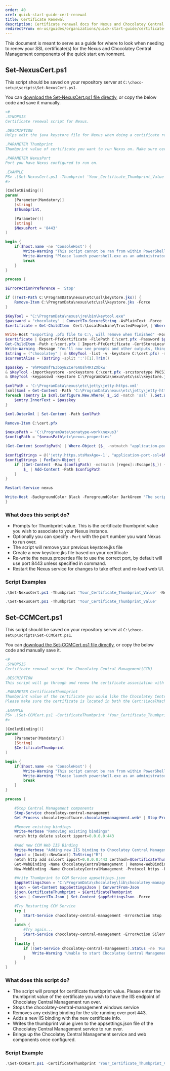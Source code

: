 ```yaml
---
order: 40
xref: quick-start-guide-cert-renewal
title: Certificate Renewal
description: Certificate renewal docs for Nexus and Chocolatey Central Management
redirectFrom: en-us/guides/organizations/quick-start-guide/certificate-renewal
---
```


This document is meant to serve as a guide for where to look when needing to renew your SSL certificate(s) for the Nexus and Chocolatey Central Management components of the quick start environment.

## Set-NexusCert.ps1

This script should be saved on your repository server at `C:\choco-setup\scripts\Set-NexusCert.ps1`.

You can [download the Set-NexusCert.ps1 file directly](https://github.com/chocolatey/choco-quickstart-scripts/blob/main/scripts/Set-NexusCert.ps1), or copy the below code and save it manually.

```powershell
<#
.SYNOPSIS
Certificate renewal script for Nexus.

.DESCRIPTION
Helps edit the java keystore file for Nexus when doing a certificate renewal.

.PARAMETER Thumbprint
Thumbprint value of certificate you want to run Nexus on. Make sure certificate is located at Cert:\LocalMachine\TrustedPeople\

.PARAMETER NexusPort
Port you have Nexus configured to run on.

.EXAMPLE
PS> .\Set-NexusCert.ps1 -Thumbprint 'Your_Certificate_Thumbprint_Value' -NexusPort 'Port_Number'
#>

[CmdletBinding()]
param(
    [Parameter(Mandatory)]
    [string]
    $Thumbprint,

    [Parameter()]
    [string]
    $NexusPort = '8443'
)

begin {
    if($host.name -ne 'ConsoleHost') {
        Write-Warning "This script cannot be ran from within PowerShell ISE"
        Write-Warning "Please launch powershell.exe as an administrator, and run this script again"
        break
    }
}

process {

$ErrorActionPreference = 'Stop'

if ((Test-Path C:\ProgramData\nexus\etc\ssl\keystore.jks)) {
    Remove-Item C:\ProgramData\nexus\etc\ssl\keystore.jks -Force
}

$KeyTool = "C:\ProgramData\nexus\jre\bin\keytool.exe"
$password = "chocolatey" | ConvertTo-SecureString -AsPlainText -Force
$certificate = Get-ChildItem  Cert:\LocalMachine\TrustedPeople\ | Where-Object { $_.Thumbprint -eq $Thumbprint } | Sort-Object | Select-Object -First 1

Write-Host "Exporting .pfx file to C:\, will remove when finished" -ForegroundColor Green
$certificate | Export-PfxCertificate -FilePath C:\cert.pfx -Password $password
Get-ChildItem -Path c:\cert.pfx | Import-PfxCertificate -CertStoreLocation Cert:\LocalMachine\My -Exportable -Password $password
Write-Warning -Message "You'll now see prompts and other outputs, things are working as expected, don't do anything"
$string = ("chocolatey" | & $KeyTool -list -v -keystore C:\cert.pfx) -match '^Alias.*'
$currentAlias = ($string -split ':')[1].Trim()

$passkey = '9hPRGDmfYE3bGyBZCer6AUsh4RTZXbkw'
& $KeyTool -importkeystore -srckeystore C:\cert.pfx -srcstoretype PKCS12 -srcstorepass chocolatey -destkeystore C:\ProgramData\nexus\etc\ssl\keystore.jks -deststoretype JKS -alias $currentAlias -destalias jetty -deststorepass $passkey
& $KeyTool -keypasswd -keystore C:\ProgramData\nexus\etc\ssl\keystore.jks -alias jetty -storepass $passkey -keypass chocolatey -new $passkey

$xmlPath = 'C:\ProgramData\nexus\etc\jetty\jetty-https.xml'
[xml]$xml = Get-Content -Path 'C:\ProgramData\nexus\etc\jetty\jetty-https.xml'
foreach ($entry in $xml.Configure.New.Where{ $_.id -match 'ssl' }.Set.Where{ $_.name -match 'password' }) {
    $entry.InnerText = $passkey
}

$xml.OuterXml | Set-Content -Path $xmlPath

Remove-Item C:\cert.pfx

$nexusPath = 'C:\ProgramData\sonatype-work\nexus3'
$configPath = "$nexusPath\etc\nexus.properties"

(Get-Content $configPath) | Where-Object {$_ -notmatch "application-port-ssl="} | Set-Content $configPath

$configStrings = @('jetty.https.stsMaxAge=-1', "application-port-ssl=$NexusPort", 'nexus-args=${jetty.etc}/jetty.xml,${jetty.etc}/jetty-https.xml,${jetty.etc}/jetty-requestlog.xml')
$configStrings | ForEach-Object {
    if ((Get-Content -Raw $configPath) -notmatch [regex]::Escape($_)) {
        $_ | Add-Content -Path $configPath
    }
}

Restart-Service nexus

Write-Host -BackgroundColor Black -ForegroundColor DarkGreen "The script has successfully run and the Nexus service is now rebooting for the changes to take effect."
}
```

### What does this script do?

- Prompts for Thumbprint value. This is the certificate thumbprint value you wish to associate to your Nexus instance.
- Optionally you can specify `-Port` with the port number you want Nexus to run over.
- The script will remove your previous keystore.jks file
- Create a new keystore.jks file based on your certificate
- Re-write the nexus.properties file to use the correct port, by default will use port 8443 unless specified in command.
- Restart the Nexus service for changes to take effect and re-load web UI.

### Script Examples

```powershell
.\Set-NexusCert.ps1 -Thumbprint 'Your_Certificate_Thumbprint_Value' -NexusPort 'Port_Number'
```

```powershell
.\Set-NexusCert.ps1 -Thumbprint 'Your_Certificate_Thumbprint_Value'
```

## Set-CCMCert.ps1

This script should be saved on your repository server at `C:\choco-setup\scripts\Set-CCMCert.ps1`.

You can [download the Set-CCMCert.ps1 file directly](https://github.com/chocolatey/choco-quickstart-scripts/blob/main/scripts/Set-CCMCert.ps1), or copy the below code and manually save it.

```powershell
<#
.SYNOPSIS
Certificate renewal script for Chocolatey Central Management(CCM)

.DESCRIPTION
This script will go through and renew the certificate association with both the Chocolatey Central Management Service and IIS Web hosted dashboard.

.PARAMETER CertificateThumbprint
Thumbprint value of the certificate you would like the Chocolatey Central Management Service and Web to run on.
Please make sure the certificate is located in both the Cert:\LocalMachine\TrustedPeople\ and Cert:\LocalMachine\My certificate stores.

.EXAMPLE
PS> .\Set-CCMCert.ps1 -CertificateThumbprint 'Your_Certificate_Thumbprint_Value'
#>

[CmdletBinding()]
param(
    [Parameter(Mandatory)]
    [String]
    $CertificateThumbprint
)

begin {
    if($host.name -ne 'ConsoleHost') {
        Write-Warning "This script cannot be ran from within PowerShell ISE"
        Write-Warning "Please launch powershell.exe as an administrator, and run this script again"
        break
    }
}

process {

    #Stop Central Management components
    Stop-Service chocolatey-central-management
    Get-Process chocolateysoftware.chocolateymanagement.web* | Stop-Process -ErrorAction SilentlyContinue -Force

    #Remove existing bindings
    Write-Verbose "Removing existing bindings"
    netsh http delete sslcert ipport=0.0.0.0:443

    #Add new CCM Web IIS Binding
    Write-Verbose "Adding new IIS binding to Chocolatey Central Management"
    $guid = [Guid]::NewGuid().ToString("B")
    netsh http add sslcert ipport=0.0.0.0:443 certhash=$CertificateThumbprint certstorename=MY appid="$guid"
    Get-WebBinding -Name ChocolateyCentralManagement | Remove-WebBinding
    New-WebBinding -Name ChocolateyCentralManagement -Protocol https -Port 443 -SslFlags 0 -IpAddress '*'        

    #Write Thumbprint to CCM Service appsettings.json
    $appSettingsJson = 'C:\ProgramData\chocolatey\lib\chocolatey-management-service\tools\service\appsettings.json'
    $json = Get-Content $appSettingsJson | ConvertFrom-Json
    $json.CertificateThumbprint = $CertificateThumbprint
    $json | ConvertTo-Json | Set-Content $appSettingsJson -Force

    #Try Restarting CCM Service
    try {
        Start-Service chocolatey-central-management -ErrorAction Stop
    }
    catch {
        #Try again...
        Start-Service chocolatey-central-management -ErrorAction SilentlyContinue
    }
    finally {
        if ((Get-Service chocolatey-central-management).Status -ne 'Running') {
            Write-Warning "Unable to start Chocolatey Central Management service, please start manually in Services.msc"
        }
    }
}
```

### What does this script do?

- The script will prompt for certificate thumbprint value. Please enter the thumbprint value of the certificate you wish to have the IIS endpoint of Chocolatey Central Management run over.
- Stops the chocolatey-central-management windows service
- Removes any existing binding for the site running over port 443.
- Adds a new IIS binding with the new certificate info.
- Writes the thumbprint value given to the appsettings.json file of the Chocolatey Central Management service to run over.
- Brings up the Chocolatey Central Management service and web components once configured.

### Script Example

```powershell
.\Set-CCMCert.ps1 -CertificateThumbprint 'Your_Certificate_Thumbprint_Value'
```

